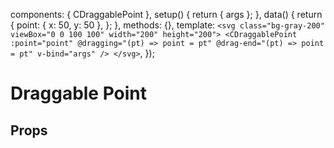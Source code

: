 
<Meta of={DraggablePointStories} />

  components: { CDraggablePoint },
  setup() {
    return { args };
  },
  data() {
    return {
      point: { x: 50, y: 50 },
    };
  },
  methods: {},
  template: `<svg class="bg-gray-200" viewBox="0 0 100 100" width="200" height="200">
  <CDraggablePoint
    :point="point"
    @dragging="(pt) => point = pt"
    @drag-end="(pt) => point = pt"
    v-bind="args"
  />
</svg>`,
});

# Draggable Point

<Canvas transformSnippet="open">
  <Story of={DraggablePointStories.Overview} />
</Canvas>

## Props

<Controls />
